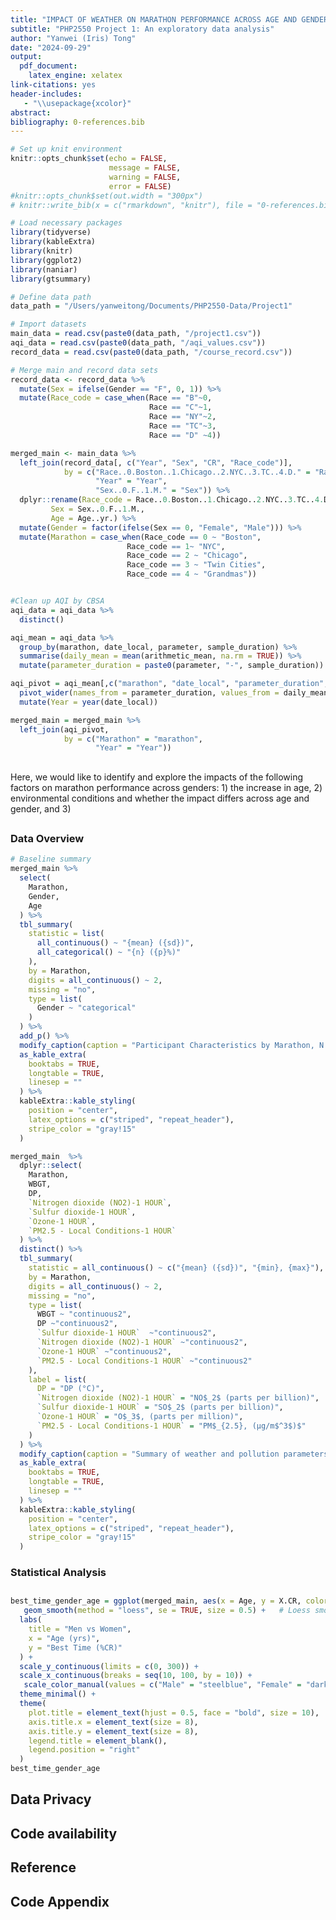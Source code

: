 ```yaml
---
title: "IMPACT OF WEATHER ON MARATHON PERFORMANCE ACROSS AGE AND GENDER"
subtitle: "PHP2550 Project 1: An exploratory data analysis"
author: "Yanwei (Iris) Tong"
date: "2024-09-29"
output: 
  pdf_document:
    latex_engine: xelatex
link-citations: yes
header-includes:
   - "\\usepackage{xcolor}"
abstract: 
bibliography: 0-references.bib
---
```


```r
# Set up knit environment
knitr::opts_chunk$set(echo = FALSE, 
                      message = FALSE, 
                      warning = FALSE, 
                      error = FALSE)
#knitr::opts_chunk$set(out.width = "300px")
# knitr::write_bib(x = c("rmarkdown", "knitr"), file = "0-references.bib")

# Load necessary packages
library(tidyverse)
library(kableExtra)
library(knitr)
library(ggplot2)
library(naniar)
library(gtsummary)

# Define data path
data_path = "/Users/yanweitong/Documents/PHP2550-Data/Project1"

# Import datasets
main_data = read.csv(paste0(data_path, "/project1.csv"))
aqi_data = read.csv(paste0(data_path, "/aqi_values.csv"))
record_data = read.csv(paste0(data_path, "/course_record.csv"))
```

```r
# Merge main and record data sets
record_data <- record_data %>%
  mutate(Sex = ifelse(Gender == "F", 0, 1)) %>%
  mutate(Race_code = case_when(Race == "B"~0,
                               Race == "C"~1,
                               Race == "NY"~2,
                               Race == "TC"~3,
                               Race == "D" ~4))

merged_main <- main_data %>%
  left_join(record_data[, c("Year", "Sex", "CR", "Race_code")], 
            by = c("Race..0.Boston..1.Chicago..2.NYC..3.TC..4.D." = "Race_code", 
                   "Year" = "Year",
                   "Sex..0.F..1.M." = "Sex")) %>%
  dplyr::rename(Race_code = Race..0.Boston..1.Chicago..2.NYC..3.TC..4.D.,
         Sex = Sex..0.F..1.M.,
         Age = Age..yr.) %>%
  mutate(Gender = factor(ifelse(Sex == 0, "Female", "Male"))) %>%
  mutate(Marathon = case_when(Race_code == 0 ~ "Boston",
                          Race_code == 1~ "NYC",
                          Race_code == 2 ~ "Chicago",
                          Race_code == 3 ~ "Twin Cities",
                          Race_code == 4 ~ "Grandmas")) 


#Clean up AQI by CBSA
aqi_data = aqi_data %>% 
  distinct()

aqi_mean = aqi_data %>%
  group_by(marathon, date_local, parameter, sample_duration) %>%
  summarise(daily_mean = mean(arithmetic_mean, na.rm = TRUE)) %>%
  mutate(parameter_duration = paste0(parameter, "-", sample_duration)) 

aqi_pivot = aqi_mean[,c("marathon", "date_local", "parameter_duration", "daily_mean")] %>%
  pivot_wider(names_from = parameter_duration, values_from = daily_mean) %>%
  mutate(Year = year(date_local))

merged_main = merged_main %>% 
  left_join(aqi_pivot, 
            by = c("Marathon" = "marathon",
                   "Year" = "Year"))
```


## \textcolor{orange}{INTRODUCTION}
Here, we would like to identify and explore the impacts of the following factors on marathon performance across genders: 1) the increase in age, 2) environmental conditions and whether the impact differs across age and gender, and 3) 

## \textcolor{orange}{METHODS}
### Data Overview
```r
# Baseline summary
merged_main %>%
  select(
    Marathon,
    Gender, 
    Age
  ) %>%
  tbl_summary(
    statistic = list(
      all_continuous() ~ "{mean} ({sd})",
      all_categorical() ~ "{n} ({p}%)"
    ),
    by = Marathon,
    digits = all_continuous() ~ 2,
    missing = "no",
    type = list(
      Gender ~ "categorical"
    )
  ) %>%
  add_p() %>%
  modify_caption(caption = "Participant Characteristics by Marathon, N = {N}") %>%
  as_kable_extra(
    booktabs = TRUE,
    longtable = TRUE,
    linesep = ""
  ) %>%
  kableExtra::kable_styling(
    position = "center",
    latex_options = c("striped", "repeat_header"),
    stripe_color = "gray!15"
  )

```

```r
merged_main  %>%
  dplyr::select(
    Marathon,
    WBGT,
    DP,
    `Nitrogen dioxide (NO2)-1 HOUR`,
    `Sulfur dioxide-1 HOUR`,
    `Ozone-1 HOUR`,
    `PM2.5 - Local Conditions-1 HOUR`
  ) %>%
  distinct() %>%
  tbl_summary(
    statistic = all_continuous() ~ c("{mean} ({sd})", "{min}, {max}"),
    by = Marathon,
    digits = all_continuous() ~ 2,
    missing = "no",
    type = list(
      WBGT ~ "continuous2",
      DP ~"continuous2",
      `Sulfur dioxide-1 HOUR`  ~"continuous2",
      `Nitrogen dioxide (NO2)-1 HOUR` ~"continuous2",
      `Ozone-1 HOUR` ~"continuous2",
      `PM2.5 - Local Conditions-1 HOUR` ~"continuous2"
    ),
    label = list(
      DP = "DP (°C)",
      `Nitrogen dioxide (NO2)-1 HOUR` = "NO$_2$ (parts per billion)",
      `Sulfur dioxide-1 HOUR` = "SO$_2$ (parts per billion)",
      `Ozone-1 HOUR` = "O$_3$, (parts per million)",
      `PM2.5 - Local Conditions-1 HOUR` = "PM$_{2.5}, (μg/m$^3$)$"
    )
  ) %>%
  modify_caption(caption = "Summary of weather and pollution parameters across five marathons, N = {N}") %>%
  as_kable_extra(
    booktabs = TRUE,
    longtable = TRUE,
    linesep = ""
  ) %>%
  kableExtra::kable_styling(
    position = "center",
    latex_options = c("striped", "repeat_header"),
    stripe_color = "gray!15"
  )

```



### Statistical Analysis

## \textcolor{orange}{RESULTS}

```r
best_time_gender_age = ggplot(merged_main, aes(x = Age, y = X.CR, color = Gender)) +
   geom_smooth(method = "loess", se = TRUE, size = 0.5) +   # Loess smoothing with 95% CI
  labs(
    title = "Men vs Women",
    x = "Age (yrs)",
    y = "Best Time (%CR)"
  ) +
  scale_y_continuous(limits = c(0, 300)) +  
  scale_x_continuous(breaks = seq(10, 100, by = 10)) +
   scale_color_manual(values = c("Male" = "steelblue", "Female" = "darkred")) + 
  theme_minimal() + 
  theme(
    plot.title = element_text(hjust = 0.5, face = "bold", size = 10),
    axis.title.x = element_text(size = 8),
    axis.title.y = element_text(size = 8),
    legend.title = element_blank(), 
    legend.position = "right" 
  )
best_time_gender_age
```



## \textcolor{orange}{CONCLUSION}


## \textcolor{orange}{DISCUSSION}


\pagebreak
## Data Privacy

## Code availability

## Reference


\pagebreak
## **Code Appendix**
```r
```


